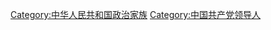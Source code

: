 {{see also|Category:中国共产党领导人}}
[[Category:中华人民共和国政治家族|Category:中华人民共和国政治家族]]
[[Category:中国共产党领导人|Category:中国共产党领导人]]